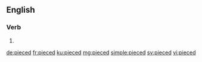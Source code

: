 ==English==

===Verb===
{{head|en|verb form}}

# {{en-past of|piece}}

[[de:pieced]]
[[fr:pieced]]
[[ku:pieced]]
[[mg:pieced]]
[[simple:pieced]]
[[sv:pieced]]
[[vi:pieced]]